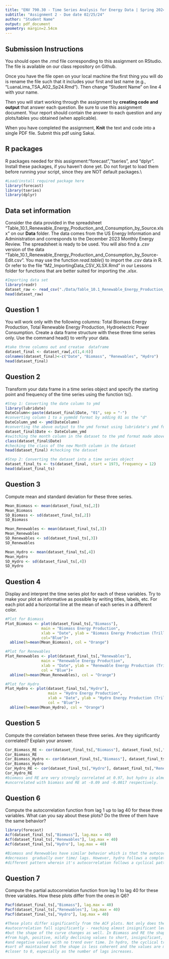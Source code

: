 ```yaml
---
title: "ENV 790.30 - Time Series Analysis for Energy Data | Spring 2024"
subtitle: "Assignment 2 - Due date 02/25/24"
author: "Student Name"
output: pdf_document
geometry: margin=2.54cm
---
```


## Submission Instructions

You should open the .rmd file corresponding to this assignment on RStudio. The file is available on our class repository on Github.   

Once you have the file open on your local machine the first thing you will do is rename the file such that it includes your first and last name (e.g., "LuanaLima_TSA_A02_Sp24.Rmd"). Then change "Student Name" on line 4 with your name. 

Then you will start working through the assignment by  **creating code and output** that answer each question. Be sure to use this assignment document. Your report should contain the answer to each question and any plots/tables you obtained (when applicable).

When you have completed the assignment, **Knit** the text and code into a single PDF file. Submit this pdf using Sakai. 

## R packages

R packages needed for this assignment:"forecast","tseries", and "dplyr". Install these packages, if you haven't done yet. Do not forget to load them before running your script, since they are NOT default packages.\\


```r
#Load/install required package here
library(forecast)
library(tseries)
library(dplyr)
```

## Data set information  

Consider the data provided in the spreadsheet "Table_10.1_Renewable_Energy_Production_and_Consumption_by_Source.xlsx" on our **Data** folder. The data comes from the US Energy Information and Administration and corresponds to the December 2023 Monthly Energy Review. The spreadsheet is ready to be used. You will also find a $.csv$ version of the data "Table_10.1_Renewable_Energy_Production_and_Consumption_by_Source-Edit.csv". You may use the function $read.table()$ to import the $.csv$ data in R. Or refer to the file "M2_ImportingData_CSV_XLSX.Rmd" in our Lessons folder for functions that are better suited for importing the $.xlsx$.

```r
#Importing data set
library(readr)
dataset_raw <- read_csv("./Data/Table_10.1_Renewable_Energy_Production_and_Consumption_by_Source.csv", )
head(dataset_raw)
```


## Question 1
You will work only with the following columns: Total Biomass Energy Production, Total Renewable Energy Production, Hydroelectric Power Consumption. Create a data frame structure with these three time series only. Use the command head() to verify your data.

```r
#take three columns out and creatae  dataframe
dataset_final <- dataset_raw[,c(1,4:6)]
colnames(dataset_final)<-c("Date", "Biomass", "Renewables", "Hydro")
head(dataset_final)
```


## Question 2
Transform your data frame in a time series object and specify the starting point and frequency of the time series using the function ts().

```r
#Step 1: Converting the date column to ymd
library(lubridate)
DateColumn<-paste(dataset_final$Date, "01", sep = "-") 
#converting column 1 to a yymmdd format by adding 01 as the "d"
DateColumn_ymd <- ymd(DateColumn) 
#converting the above output to the ymd format using lubridate's ymd function
dataset_final$Date <- DateColumn_ymd 
#switching the month column in the dataset to the ymd format made above
class(dataset_final$Date) 
#checking the class of the new Month column in the dataset
head(dataset_final) #checking the dataset

#Step 2: Converting the dataset into a time series object
dataset_final_ts <- ts(dataset_final, start = 1973, frequency = 12) 
head(dataset_final_ts)
```

## Question 3
Compute mean and standard deviation for these three series.

```r
Mean_Biomass <- mean(dataset_final_ts[,2])
Mean_Biomass
SD_Biomass <- sd(dataset_final_ts[,2])
SD_Biomass

Mean_Renewables <- mean(dataset_final_ts[,3])
Mean_Renewables
SD_Renewables <- sd(dataset_final_ts[,3])
SD_Renewables

Mean_Hydro <- mean(dataset_final_ts[,4])
Mean_Hydro
SD_Hydro <- sd(dataset_final_ts[,4])
SD_Hydro
```



## Question 4
Display and interpret the time series plot for each of these variables. Try to make your plot as informative as possible by writing titles, labels, etc. For each plot add a horizontal line at the mean of each series in a different color.

```r
#Plot for Biomass
Plot_Biomass <- plot(dataset_final_ts[,"Biomass"], 
                main = "Biomass Energy Production", 
                xlab = "Date", ylab = "Biomass Energy Production (Trillion Btu)",
                col="Blue")+
  abline(h=mean(Mean_Biomass), col = "Orange")

#Plot for Renewables
Plot_Renewables <- plot(dataset_final_ts[,"Renewables"], 
                main = "Renewable Energy Production", 
                xlab = "Date", ylab = "Renewable Energy Production (Trillion Btu)", 
                col = "Blue")+
  abline(h=mean(Mean_Renewables), col = "Orange")

#Plot for Hydro
Plot_Hydro <- plot(dataset_final_ts[,"Hydro"], 
                   main = "Hydro Energy Production", 
                   xlab = "Date", ylab = "Hydro Energy Production (Trillion Btu)", 
                   col = "Blue")+
  abline(h=mean(Mean_Hydro), col = "Orange")
```


## Question 5
Compute the correlation between these three series. Are they significantly correlated? Explain your answer.

```r
Cor_Biomass_RE <- cor(dataset_final_ts[,"Biomass"], dataset_final_ts[,"Renewables"])
Cor_Biomass_RE
Cor_Biomass_Hydro <- cor(dataset_final_ts[,"Biomass"], dataset_final_ts[,"Hydro"])
Cor_Biomass_Hydro
Cor_Hydro_RE <- cor(dataset_final_ts[,"Hydro"], dataset_final_ts[,"Renewables"])
Cor_Hydro_RE
#biomass and RE are very strongly correlated at 0.97, but hydro is almost 
#uncorrelated with biomass and RE at -0.09 and -0.0017 respectively.
```


## Question 6
Compute the autocorrelation function from lag 1 up to lag 40 for these three variables. What can you say about these plots? Do the three of them have the same behavior?

```r
library(forecast)
Acf(dataset_final_ts[,"Biomass"], lag.max = 40)
Acf(dataset_final_ts[,"Renewables"], lag.max = 40)
Acf(dataset_final_ts[,"Hydro"], lag.max = 40)

#Biomass and Renewables have similar behavior which is that the autocorrelation 
#decreases  gradually over time/ lags. However, hydro follows a completely 
#different pattern wherein it's autocorrelation follows a cyclical pattern.
```


## Question 7
Compute the partial autocorrelation function from lag 1 to lag 40 for these three variables. How these plots differ from the ones in Q6?

```r
Pacf(dataset_final_ts[,"Biomass"], lag.max = 40)
Pacf(dataset_final_ts[,"Renewables"], lag.max = 40)
Pacf(dataset_final_ts[,"Hydro"], lag.max = 40)

#These plots differ significantly from the ACF plots. Not only does the 
#autocorrelation fall significantly - reaching almost insignificant levels, 
#but the shape of the curve changes as well. In Biomass and RE the shape changes
#from high, positive, mildly declining values to short, insignificant, positive 
#and negative values with no trend over time. In hydro, the cyclical trend is 
#sort of maintained but the shape is less coherent and the values are much 
#closer to 0, especially as the number of lags increases. 
```


